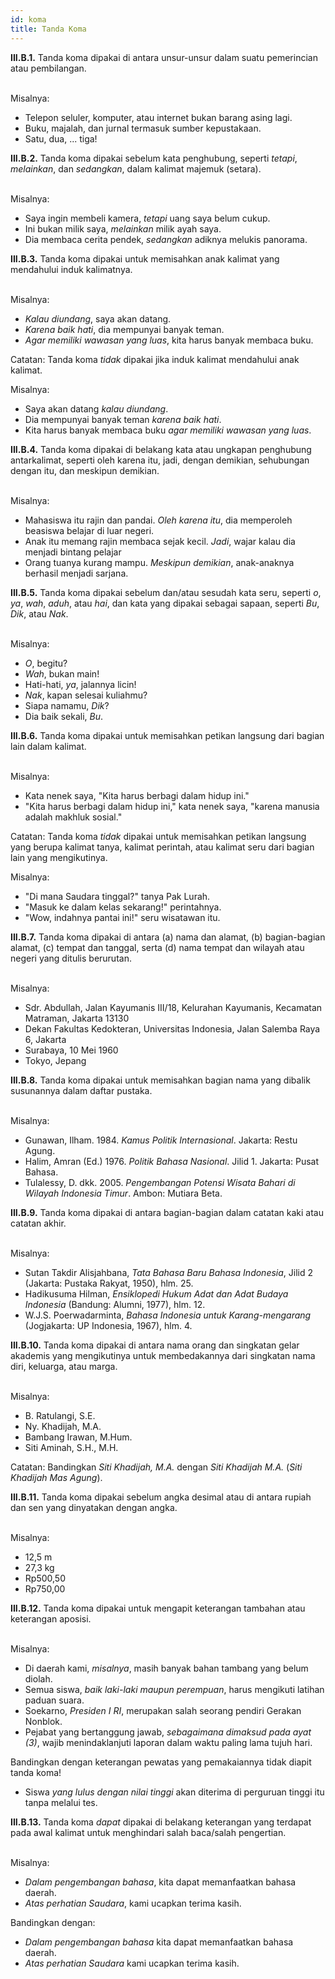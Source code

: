 ```yaml
---
id: koma
title: Tanda Koma
---
```


<div style={{ padding: '20px', color: 'black', backgroundColor: '#dbfaf4' }}>
<b>III.B.1.</b> Tanda koma dipakai di antara unsur-unsur dalam suatu pemerincian atau pembilangan.
</div>
<br />

Misalnya:

- Telepon seluler, komputer, atau internet bukan barang asing lagi.
- Buku, majalah, dan jurnal termasuk sumber kepustakaan.
- Satu, dua, ... tiga!

<div style={{ padding: '20px', color: 'black', backgroundColor: '#dbfaf4' }}>
<b>III.B.2.</b> Tanda koma dipakai sebelum kata penghubung, seperti <i>tetapi</i>, <i>melainkan</i>, dan <i>sedangkan</i>, dalam kalimat majemuk (setara).
</div>
<br />

Misalnya:

- Saya ingin membeli kamera, *tetapi* uang saya belum cukup.
- Ini bukan milik saya, *melainkan* milik ayah saya.
- Dia membaca cerita pendek, *sedangkan* adiknya melukis panorama.

<div style={{ padding: '20px', color: 'black', backgroundColor: '#dbfaf4' }}>
<b>III.B.3.</b> Tanda koma dipakai untuk memisahkan anak kalimat yang mendahului induk kalimatnya.
</div>
<br />

Misalnya:

- *Kalau diundang*, saya akan datang.
- *Karena baik hati*, dia mempunyai banyak teman.
- *Agar memiliki wawasan yang luas*, kita harus banyak membaca buku.

Catatan: Tanda koma *tidak* dipakai jika induk kalimat mendahului anak kalimat.

Misalnya:

- Saya akan datang *kalau diundang*.
- Dia mempunyai banyak teman *karena baik hati*.
- Kita harus banyak membaca buku *agar memiliki wawasan yang luas*.

<div style={{ padding: '20px', color: 'black', backgroundColor: '#dbfaf4' }}>
<b>III.B.4.</b> Tanda koma dipakai di belakang kata atau ungkapan penghubung antarkalimat, seperti oleh karena itu, jadi, dengan demikian, sehubungan dengan itu, dan meskipun demikian.
</div>
<br />

Misalnya:

- Mahasiswa itu rajin dan pandai. *Oleh karena itu*, dia memperoleh beasiswa belajar di luar negeri.
- Anak itu memang rajin membaca sejak kecil. *Jadi*, wajar kalau dia menjadi bintang pelajar
- Orang tuanya kurang mampu. *Meskipun demikian*, anak-anaknya berhasil menjadi sarjana.

<div style={{ padding: '20px', color: 'black', backgroundColor: '#dbfaf4' }}>
<b>III.B.5.</b> Tanda koma dipakai sebelum dan/atau sesudah kata seru, seperti <i>o</i>, <i>ya</i>, <i>wah</i>, <i>aduh</i>, atau <i>hai</i>, dan kata yang dipakai sebagai sapaan, seperti <i>Bu</i>, <i>Dik</i>, atau <i>Nak</i>.
</div>
<br />

Misalnya:

- *O*, begitu?
- *Wah*, bukan main!
- Hati-hati, *ya*, jalannya licin!
- *Nak*, kapan selesai kuliahmu?
- Siapa namamu, *Dik*?
- Dia baik sekali, *Bu*.

<div style={{ padding: '20px', color: 'black', backgroundColor: '#dbfaf4' }}>
<b>III.B.6.</b> Tanda koma dipakai untuk memisahkan petikan langsung dari bagian lain dalam kalimat.
</div>
<br />

Misalnya:

- Kata nenek saya, "Kita harus berbagi dalam hidup ini."
- "Kita harus berbagi dalam hidup ini," kata nenek saya, "karena manusia adalah makhluk sosial."

Catatan: Tanda koma *tidak* dipakai untuk memisahkan petikan langsung yang berupa kalimat tanya, kalimat perintah, atau kalimat seru dari bagian lain yang mengikutinya.

Misalnya:

- "Di mana Saudara tinggal?" tanya Pak Lurah.
- "Masuk ke dalam kelas sekarang!" perintahnya.
- "Wow, indahnya pantai ini!" seru wisatawan itu.

<div style={{ padding: '20px', color: 'black', backgroundColor: '#dbfaf4' }}>
<b>III.B.7.</b> Tanda koma dipakai di antara (a) nama dan alamat, (b) bagian-bagian alamat, (c) tempat dan tanggal, serta (d) nama tempat dan wilayah atau negeri yang ditulis berurutan.
</div>
<br />

Misalnya:

- Sdr. Abdullah, Jalan Kayumanis III/18, Kelurahan Kayumanis, Kecamatan Matraman, Jakarta 13130
- Dekan Fakultas Kedokteran, Universitas Indonesia, Jalan Salemba Raya 6, Jakarta
- Surabaya, 10 Mei 1960
- Tokyo, Jepang

<div style={{ padding: '20px', color: 'black', backgroundColor: '#dbfaf4' }}>
<b>III.B.8.</b> Tanda koma dipakai untuk memisahkan bagian nama yang dibalik susunannya dalam daftar pustaka.
</div>
<br />

Misalnya:

- Gunawan, Ilham. 1984. *Kamus Politik Internasional*. Jakarta: Restu Agung.
- Halim, Amran (Ed.) 1976. *Politik Bahasa Nasional*. Jilid 1. Jakarta: Pusat Bahasa.
- Tulalessy, D. dkk. 2005. *Pengembangan Potensi Wisata Bahari di Wilayah Indonesia Timur*. Ambon: Mutiara Beta.

<div style={{ padding: '20px', color: 'black', backgroundColor: '#dbfaf4' }}>
<b>III.B.9.</b> Tanda koma dipakai di antara bagian-bagian dalam catatan kaki atau catatan akhir.
</div>
<br />

Misalnya:

- Sutan Takdir Alisjahbana, *Tata Bahasa Baru Bahasa Indonesia*, Jilid 2 (Jakarta: Pustaka Rakyat, 1950), hlm. 25.
- Hadikusuma Hilman, *Ensiklopedi Hukum Adat dan Adat Budaya Indonesia* (Bandung: Alumni, 1977), hlm. 12.
- W.J.S. Poerwadarminta, *Bahasa Indonesia untuk Karang-mengarang* (Jogjakarta: UP Indonesia, 1967), hlm. 4.

<div style={{ padding: '20px', color: 'black', backgroundColor: '#dbfaf4' }}>
<b>III.B.10.</b> Tanda koma dipakai di antara nama orang dan singkatan gelar akademis yang mengikutinya untuk membedakannya dari singkatan nama diri, keluarga, atau marga.
</div>
<br />

Misalnya:

- B. Ratulangi, S.E.
- Ny. Khadijah, M.A.
- Bambang Irawan, M.Hum.
- Siti Aminah, S.H., M.H.

Catatan: Bandingkan *Siti Khadijah, M.A.* dengan *Siti Khadijah M.A.* (*Siti Khadijah Mas Agung*).

<div style={{ padding: '20px', color: 'black', backgroundColor: '#dbfaf4' }}>
<b>III.B.11.</b> Tanda koma dipakai sebelum angka desimal atau di antara rupiah dan sen yang dinyatakan dengan angka.
</div>
<br />

Misalnya:

- 12,5 m
- 27,3 kg
- Rp500,50
- Rp750,00

<div style={{ padding: '20px', color: 'black', backgroundColor: '#dbfaf4' }}>
<b>III.B.12.</b> Tanda koma dipakai untuk mengapit keterangan tambahan atau keterangan aposisi.
</div>
<br />

Misalnya:

- Di daerah kami, *misalnya*, masih banyak bahan tambang yang belum diolah.
- Semua siswa, *baik laki-laki maupun perempuan*, harus mengikuti latihan paduan suara.
- Soekarno, *Presiden I RI*, merupakan salah seorang pendiri Gerakan Nonblok.
- Pejabat yang bertanggung jawab, *sebagaimana dimaksud pada ayat (3)*, wajib menindaklanjuti laporan dalam waktu paling lama tujuh hari.

Bandingkan dengan keterangan pewatas yang pemakaiannya tidak diapit tanda koma!

- Siswa *yang lulus dengan nilai tinggi* akan diterima di perguruan tinggi itu tanpa melalui tes.

<div style={{ padding: '20px', color: 'black', backgroundColor: '#dbfaf4' }}>
<b>III.B.13.</b> Tanda koma <i>dapat</i> dipakai di belakang keterangan yang terdapat pada awal kalimat untuk menghindari salah baca/salah pengertian.
</div>
<br />

Misalnya:

- *Dalam pengembangan bahasa*, kita dapat memanfaatkan bahasa daerah.
- *Atas perhatian Saudara*, kami ucapkan terima kasih.

Bandingkan dengan:

- *Dalam pengembangan bahasa* kita dapat memanfaatkan bahasa daerah.
- *Atas perhatian Saudara* kami ucapkan terima kasih.
